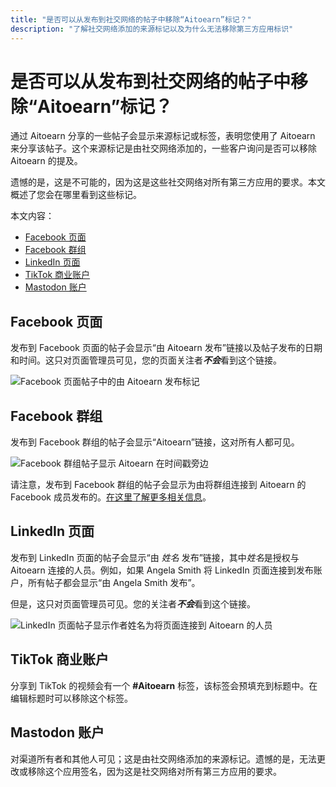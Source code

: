 ```yaml
---
title: "是否可以从发布到社交网络的帖子中移除“Aitoearn”标记？"
description: "了解社交网络添加的来源标记以及为什么无法移除第三方应用标识"
---
```

# 是否可以从发布到社交网络的帖子中移除“Aitoearn”标记？

通过 Aitoearn 分享的一些帖子会显示来源标记或标签，表明您使用了 Aitoearn 来分享该帖子。这个来源标记是由社交网络添加的，一些客户询问是否可以移除 Aitoearn 的提及。

遗憾的是，这是不可能的，因为这是这些社交网络对所有第三方应用的要求。本文概述了您会在哪里看到这些标记。

本文内容：
- [Facebook 页面](#facebook-pages)
- [Facebook 群组](#facebook-groups)
- [LinkedIn 页面](#linkedin-pages)
- [TikTok 商业账户](#tiktok-business)
- [Mastodon 账户](#mastodon-accounts)

## Facebook 页面

发布到 Facebook 页面的帖子会显示“由 Aitoearn 发布”链接以及帖子发布的日期和时间。这只对页面管理员可见，您的页面关注者***不会***看到这个链接。

![Facebook 页面帖子中的由 Aitoearn 发布标记](//d33v4339jhl8k0.cloudfront.net/docs/assets/64cb6cf86d4a3e191f237e66/images/6520883205231a0b51d23689/file-qcUSJDsjVf.jpg)

## Facebook 群组

发布到 Facebook 群组的帖子会显示“Aitoearn”链接，这对所有人都可见。

![Facebook 群组帖子显示 Aitoearn 在时间戳旁边](//d33v4339jhl8k0.cloudfront.net/docs/assets/64cb6cf86d4a3e191f237e66/images/6520887705231a0b51d2368a/file-C74Mr9CRtG.jpg)

请注意，发布到 Facebook 群组的帖子会显示为由将群组连接到 Aitoearn 的 Facebook 成员发布的。[在这里了解更多相关信息](https://aitoearn.helpscoutdocs.com/article/555-using-facebook-with-aitoearn#h_01HBC1AQQF86DTVSZVR5C9C2VV)。

## LinkedIn 页面

发布到 LinkedIn 页面的帖子会显示“由 *姓名* 发布”链接，其中*姓名*是授权与 Aitoearn 连接的人员。例如，如果 Angela Smith 将 LinkedIn 页面连接到发布账户，所有帖子都会显示“由 Angela Smith 发布”。

但是，这只对页面管理员可见。您的关注者***不会***看到这个链接。

![LinkedIn 页面帖子显示作者姓名为将页面连接到 Aitoearn 的人员](//d33v4339jhl8k0.cloudfront.net/docs/assets/64cb6cf86d4a3e191f237e66/images/65149984556a3e3cf18cc00b/img-1662243-1695848834-592435172.png)

## TikTok 商业账户

分享到 TikTok 的视频会有一个 **#Aitoearn** 标签，该标签会预填充到标题中。在编辑标题时可以移除这个标签。

## Mastodon 账户

对渠道所有者和其他人可见；这是由社交网络添加的来源标记。遗憾的是，无法更改或移除这个应用签名，因为这是社交网络对所有第三方应用的要求。
